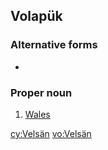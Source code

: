==Volapük==
===Alternative forms===
* {{l|vo|Velsayn}}

===Proper noun===
{{infl|vo|proper noun}}

# [[Wales]]

[[cy:Velsän]]
[[vo:Velsän]]